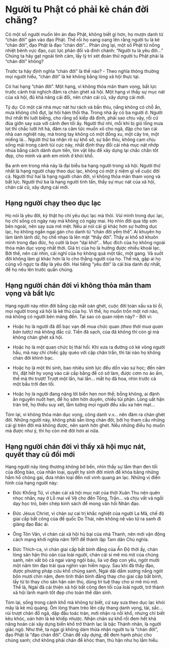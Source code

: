 # Người tu Phật có phải kẻ chán đời chăng? {- #nguoi-tu-phat-co-phai-ke-chan-doi-chang}

Có một số người muốn lên án đạo Phật, không biết gì hơn, họ mượn danh từ "chán đời" gán vào đạo Phật. Thế rồi họ oang oang lên rằng người tu là kẻ "chán đời", đạo Phật là đạo "chán đời"... Phản ứng lại, một số Phật tử nồng nhiệt bênh vực đạo, cực lực phản đối và đính chánh: "Người tu là yêu đời..." Chúng ta hãy gạt ngoài tình cảm, lấy lý trí xét đoán thử người tu Phật phải là "chán đời" không?  
  
Trước ta hãy định nghĩa "chán đời" là thế nào? - Theo nghĩa thông thường mọi người hiểu, "chán đời" là kẻ không bằng lòng xã hội thực tại.  
  
Có hai hạng "chán đời". Một hạng, vì không thỏa mãn tham vọng, bất lực trước cảnh trái nghịch đâm ra chán ghét xã hội. Một hạng vì thấy sự mục nát của xã hội, đủ khả năng cải đổi, nên chán cái cũ, xây dựng cái mới.  

Tỷ dụ: Có một cái nhà mục nát hư rách và bẩn thỉu, nắng không có chỗ ẩn, mưa không chỗ đụt, lại hôi hám thối tha. Trong nhà ấy có ba người ở. Người thứ nhất thì luời biếng, cho rằng số kiếp đã định, phải sao chịu vậy, rồi cứ đùa giỡn say sưa với cảnh đen tối ấy. Người thứ nhì, mỗi khi bị gió lồng mưa lọt thì chắc lưỡi hít hà, đâm ra căm tức muốn xô cho ngã, đập cho tan cái nhà oan nghiệt này, mà trong tay không có một đồng xu, một cây tre, một miếng lá... Người thứ ba nhận rõ sự khổ sở, sự bẩn thỉu, không cam chịu sống mãi trong cảnh tủi cực này, nhất định thay đổi cái nhà mục nát nhớp nhúa bằng cách dành dụm tiền, tìm vật liệu để xây dựng lại chắc chắn tốt đẹp, cho mình và anh em mình ở khỏi khổ.  

Ba anh em trong nhà này là đại biểu ba hạng người trong xã hội. Người thứ nhất là hạng người chạy theo dục lạc, không có một ý niệm gì về cuộc đời cả. Người thứ hai là hạng người chán đời, vì không thỏa mãn tham vọng và bất lực. Người thứ ba là hạng người tinh tấn, thấy sự mục nát của xã hội, chán cái cũ, xây dựng cái mới.  
  
## Hạng người chạy theo dục lạc {- #duc-lac}

Họ nói là yêu đời, kỳ thật họ chỉ yêu dục lạc mà thôi. Vùi mình trong dục lạc, họ chỉ sống có ngày nay mà không có ngày mai. Họ nhìn đời qua lớp sơn bên ngoài, nên say sưa mê mệt. Nếu ai nói cái gì khác hơn sự hưởng dục lạc, họ không ngần ngại gán cho danh từ "chán đời yếm thế". Ai khuyên họ làm lành lánh dữ, họ chế nhạo là lên mặt "thầy đời". Thấy ai khổ sở khuôn mình trong đạo đức, họ cười là bọn "dại khờ"... Mục đích của họ không ngoài thỏa mãn dục vọng nhất thời. Giá trị của họ là hưởng được nhiều khoái lạc. Bởi thế, nên cái nhìn, cái nghĩ của họ không quá một tấc, một gang. Và suốt đời không làm gì khác hơn là lo cho thằng người của họ. Thế mà, gặp ai họ cũng vỗ ngực ta đây là yêu đời. Hai tiếng "yêu đời" là cái bia danh dự nhất, để họ nêu lên trước quần chúng.  
  
## Hạng người chán đời vì không thỏa mãn tham vọng và bất lực {- #tham-vong}

Hạng người này nhìn đời bằng cặp mắt oán ghét, cuộc đời toàn xấu xa bỉ ổi, mọi người trong xã hội là kẻ thù của họ. Vì thế, họ muốn trốn một nơi nào, mà không có người bén mảng đến. Tại sao có quan niệm này? - Bởi vì:  
  
- Hoặc họ là người đã đổ bạc vạn để mua chức quan *(theo thời mua quan bán tước)* mà không đắc cử. Tiền đã sạch, của đã không thì còn gì mà không chán ghét xã hội.  
  
- Hoặc họ là một quan chức bị thải hồi. Khi xưa ra đường có kẻ võng người hầu, mà nay chỉ chiếc gậy quéo với cặp chân trần, thì tài nào họ không chán đời khinh bạc.  
  
- Hoặc họ là một thí sinh, bao nhiêu sinh lực đều dồn vào sự học; đến năm thi, đặt hết hy vọng vào cái cấp bằng để có sở làm, được cơm no áo ấm, thế mà thi trượt! Trượt một lần, hai lần... mắt họ đã hoa, nhìn trước cả một bầu trời đen tối.  
  
- Hoặc họ là người đang nặng lời biển hẹn non thề; bỗng không, ai đành ăn nguyền nuốt hẹn, để họ sớm hờn duyên, chiều tủi phận. Lòng uất hận tràn trề, họ thiếu suy xét, lầm tưởng mọi người đều xấu xa hèn mạt...  
  
Tóm lại, vì không thỏa mãn dục vọng, công danh v.v... nên đâm ra chán ghét đời. Những người này, không phải sẵn lòng chán đời, bởi họ tham cầu những cái gì trên đời mà không được, nên sanh hờn ghét. Nếu những điều họ muốn mà được như ý, thì họ còn mê đời hơn ai nữa.  
  
## Hạng người chán đời vì thấy xã hội mục nát, quyết thay cũ đổi mới {- #xa-hoi-muc-nat}

Hạng người này lòng thương không bờ bến, nhìn thấy sự lầm than đen tối của đồng bào, của nhân loại, quyết hy sinh đời mình để khỏa bằng những hầm hố chông gai, đưa nhân loại đến nơi vinh quang an lạc. Những vị điển hình của hạng người này:  
  
- Ðức Khổng Tử, vì chán cái xã hội mục nát của thời Xuân Thu nên quên nhọc nhằn, nay ở Lỗ mai về Vệ cho đến Tống, Trần... và chịu vất vả ngồi dạy học trò, biên chép kinh sách để mong vãn hồi Nhân đạo.  
  
- Ðức Jésus Christ, vì chán sự cai trị khắc nghiệt của người La Mã, chế độ giai cấp bất công của đế quốc Do Thái, nên không nệ vào tử ra sanh đi giảng đạo Bác ái.  
  
- Ông Tôn Văn, vì chán cái xã hội hủ bại của nhà Thanh, nên mới vận động cách mạng khởi nghĩa năm 1911 để thành lập Tam dân Chủ nghĩa.  
  
- Ðức Thích-ca, vì chán giai cấp bất bình đẳng của Ấn Ðộ thời ấy, chán lòng sân hận thù oán của loài người, chán cái si mê mù mịt của chúng sanh, nên vất bỏ cả ngai vàng ngôi báu, lìa vợ đẹp con yêu, ngót mười một năm tìm đạo trải qua nghìn vạn hiểm nguy. Sau khi đã thấy đạo, được phương pháp cứu khổ chúng sanh, Ngài dãi dầm sương nắng ngót bốn mươi chín năm, đem tinh thần bình đẳng thay cho giai cấp bất bình, lấy từ bi thay cho sân hận oán thù, dùng trí tuệ thay cho si mê mù mịt. Thế là, Ngài đã cải thiện xã hội bất công đen tối của loài người, trở thành xã hội lành mạnh tốt đẹp cho toàn thể dân sinh.  
  
Tóm lại, sống trong cảnh khổ mà không tự biết, cứ say sưa theo dục lạc khói mây là kẻ mù quáng. Ôm lòng tham trèo lên cây thang danh vọng, tài, sắc... rủi trượt chân đổ ngã, dập đầu toác trán, mới nhận ra nỗi khổ, nhưng chỉ biết kêu khóc, oán hờn là kẻ khiếp nhược. Nhận chân sự khổ rồi đem hết khả năng hoán cải xây dựng biến khổ trở thành lạc là bậc Thánh nhân, là người giác ngộ. Như thế, ta ngại gì không dám thừa nhận người tu là "chán đời", đạo Phật là "đạo chán đời". Chán để xây dựng, để đem hạnh phúc cho chúng sanh; chớ không phải chán để khóc than, thù hận như họ lầm hiểu.  
